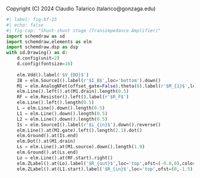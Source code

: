 ::: {.content-hidden}
Copyright (C) 2024 Claudio Talarico (talarico@gonzaga.edu)
:::

```python
#| label: fig-bf-15
#| echo: false
#| fig-cap: "Shunt-shunt stage (Transimpedance Amplifier)"
import schemdraw as sd
import schemdraw.elements as elm
import schemdraw.dsp as dsp
with sd.Drawing() as d:
    d.config(unit=2)
    d.config(fontsize=16)
    
    elm.Vdd().label('$V_{DD}$')
    IB = elm.SourceI().label(r'$I_B$',loc='bottom').down()
    M1 = elm.AnalogNFet(offset_gate=False).theta(0).label(r'$M_{1}$',loc='rgt', ofst=[-0,+0]).reverse()
    elm.Line().left().at(M1.drain).length(0.5)
    RF = elm.Resistor().left().label(r'$R_F$')
    elm.Line().left().length(0.5)
    L = elm.Line().down().length(0.5)
    L1 = elm.Line().down().length(0.5)
    L2 = elm.Line().down().length(0.5)
    Is = elm.SourceI().label(r'$i_{in}$').down().reverse()
    elm.Line().at(M1.gate).left().length(2.1).dot()
    elm.Ground().at(Is.end)
    elm.Dot().at(M1.drain)
    Ls = elm.Line().at(M1.source).down().length(1.9)
    elm.Ground().at(Ls.end)
    Lo = elm.Line().at(RF.start).right()
    elm.ZLabel().at(Lo).label('$R_{out}$',loc='top',ofst=(-0.8,0),color='blue').left().reverse().color('blue')
    elm.ZLabel().at(L1.start).label('$R_{in}$',loc='top',ofst=(0,-1.5),color='blue').up().reverse().color('blue')
```
